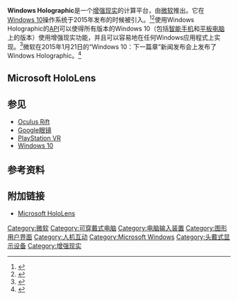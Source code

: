 {{NoteTA|G1=IT|G2=Windows}}
{{Windows 10}}
{{Infobox OS version
| name = Windows Holographic
| caption = Microsoft Windows Holographic
| developer           = [[微软|微软]]
}}
'''Windows Holographic'''是一个[[增强现实|增强现实]]的计算平台，由[[微软|微软]]推出。它在[[Windows_10|Windows 10]]操作系统于2015年发布的时候被引入。<ref name="Forbes">{{cite web|last1=Kain|first1=Erik|title=Microsoft Augments Reality With Windows Holographic|url=http://www.forbes.com/sites/erikkain/2015/01/21/microsoft-augments-reality-with-windows-holographic/|website=Forbes|accessdate=21 January 2015|date=21 January 2015|archive-date=2015-01-21|archive-url=https://web.archive.org/web/20150121194227/http://www.forbes.com/sites/erikkain/2015/01/21/microsoft-augments-reality-with-windows-holographic/}}</ref><ref name="BW">{{cite web|last1=Myerson|first1=Terry|title=The next generation of Windows: Windows 10|url=http://blogs.windows.com/bloggingwindows/2015/01/21/the-next-generation-of-windows-windows-10/|website=Blogging Windows|publisher=Microsoft|accessdate=21 January 2015|date=21 January 2015|archive-date=2015-01-21|archive-url=https://web.archive.org/web/20150121193023/http://blogs.windows.com/bloggingwindows/2015/01/21/the-next-generation-of-windows-windows-10/|dead-url=no}}</ref>使用Windows Holographic的[[API|API]]可以使得所有版本的Windows 10（包括[[智能手机|智能手机]]和[[平板电脑|平板电脑]]上的版本）使用增强现实功能，并且可以容易地在任何Windows应用程式上实现。<ref name="livestream">{{cite AV media |people=Terry Myerson, Alex Kipman, Jeff Norris, Satya Nadella |date=21 January 2015 |title=Windows 10: The Next Chapter |medium= |url=https://ll.ms-studiosmedia.com/events/2015/1501/Windows10CP/live/Windows10CP.html |access-date=22 January 2015 |format= |time=01:36:53 |location= |publisher=Microsoft |archive-date=2015-04-12 |archive-url=https://web.archive.org/web/20150412031218/https://ll.ms-studiosmedia.com/events/2015/1501/Windows10CP/live/Windows10CP.html |dead-url=yes }}</ref>微软在2015年1月21日的“Windows 10：下一篇章”新闻发布会上发布了Windows Holographic。<ref name="Verge">{{cite web |last=Shaban |first=Hamza |url=http://www.theverge.com/2015/1/21/7867593/microsoft-announces-windows-holographic |title=Microsoft announces Windows Holographic with HoloLens headset |publisher=The Verge |date=2014-09-02 |accessdate=2015-01-21 |archive-date=2015-01-22 |archive-url=https://web.archive.org/web/20150122011759/http://www.theverge.com/2015/1/21/7867593/microsoft-announces-windows-holographic |dead-url=no }}</ref>

==Microsoft HoloLens==
{{main|HoloLens}}

==参见==
{{Portal|微軟|資訊科技}}
* [[Oculus_Rift|Oculus Rift]]
* [[Google眼镜|Google眼镜]]
* [[PlayStation_VR|PlayStation VR]]
* [[Windows_10|Windows 10]]

==参考资料==
{{reflist}}

==附加链接==
*[http://www.microsoft.com/microsoft-hololens/ Microsoft HoloLens] {{Wayback|url=http://www.microsoft.com/microsoft-hololens/ |date=20191018122803 }}

{{Microsoft}}
{{Microsoft Windows components}}

[[Category:微软|Category:微软]]
[[Category:可穿戴式电脑|Category:可穿戴式电脑]]
[[Category:电脑输入装置|Category:电脑输入装置]]
[[Category:图形用户界面|Category:图形用户界面]]
[[Category:人机互动|Category:人机互动]]
[[Category:Microsoft_Windows|Category:Microsoft Windows]]
[[Category:头戴式显示设备|Category:头戴式显示设备]]
[[Category:增强现实|Category:增强现实]]
